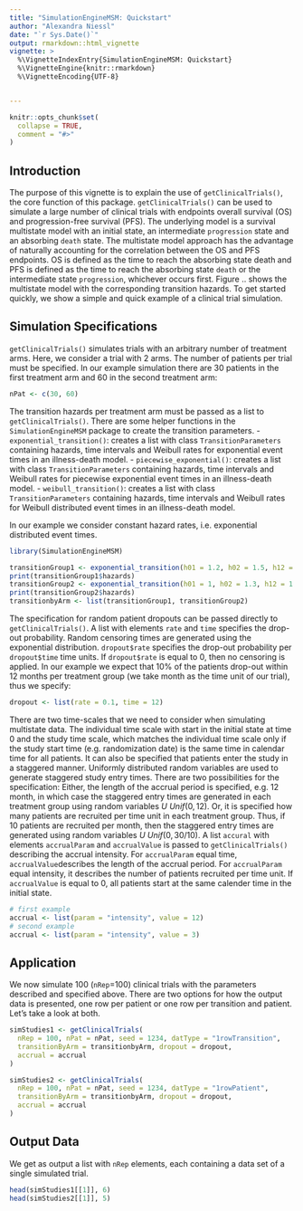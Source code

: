 ```yaml
---
title: "SimulationEngineMSM: Quickstart"
author: "Alexandra Niessl"
date: "`r Sys.Date()`"
output: rmarkdown::html_vignette
vignette: >
  %\VignetteIndexEntry{SimulationEngineMSM: Quickstart}
  %\VignetteEngine{knitr::rmarkdown}
  %\VignetteEncoding{UTF-8}


---
```


```r
knitr::opts_chunk$set(
  collapse = TRUE,
  comment = "#>"
)
```


## Introduction

The purpose of this vignette is to explain the use of `getClinicalTrials()`, the core function of this package.  `getClinicalTrials()` can be used to simulate a large number of clinical trials
with endpoints overall survival (OS) and progression-free survival (PFS). The underlying model is a survival multistate model with an initial state, an intermediate `progression` state and an absorbing `death` state. The multistate model approach has the advantage of naturally accounting for the correlation between the OS and PFS endpoints. OS is defined  as the time to reach the absorbing state death  and PFS is defined as the time to reach the absorbing state `death` or the intermediate state `progression`, whichever occurs first.  Figure .. shows the multistate model with the corresponding transition hazards.
To get started quickly, we show a simple and quick example of a clinical trial simulation.




## Simulation Specifications

`getClinicalTrials()` simulates trials with an arbitrary number of treatment arms. Here, we consider a trial with 2 arms.
The number of patients per trial must be specified. In our example simulation there are 30 patients in the first treatment arm and 60 in the second treatment arm:


```r
nPat <- c(30, 60)
```

The transition hazards per treatment arm must be passed as a list to `getClinicalTrials()`. There are some helper functions in the `SimulationEngineMSM` package to
create the transition parameters.
- `exponential_transition()`: creates a list with class `TransitionParameters` containing
hazards, time intervals and Weibull rates for exponential event times
 in an illness-death model.
- `piecewise_exponential()`: creates a list with class `TransitionParameters` containing
hazards, time intervals and Weibull rates for piecewise exponential event times
 in an illness-death model.
- `weibull_transition()`: creates a list with class `TransitionParameters` containing
hazards, time intervals and Weibull rates for Weibull distributed event times
 in an illness-death model.

 In our example we consider constant hazard rates, i.e. exponential distributed event times.


```r
library(SimulationEngineMSM)

transitionGroup1 <- exponential_transition(h01 = 1.2, h02 = 1.5, h12 = 1.6)
print(transitionGroup1$hazards)
transitionGroup2 <- exponential_transition(h01 = 1, h02 = 1.3, h12 = 1.7)
print(transitionGroup2$hazards)
transitionbyArm <- list(transitionGroup1, transitionGroup2)
```

The specification for random patient dropouts can be passed directly to `getClinicalTrials()`. A list with elements `rate` and `time` specifies the drop-out probability.
Random censoring times are generated using the exponential distribution. `dropout$rate` specifies the drop-out probability per `dropout$time` time units.
If `dropout$rate` is equal to 0, then no censoring is applied. In our example we expect that 10\%  of the patients drop-out within 12 months per treatment group (we take month as the time unit of our trial), thus we specify:


```r
dropout <- list(rate = 0.1, time = 12)
```


There are two time-scales that we need to consider when simulating multistate data. The individual time scale with start in the initial state at time 0 and the study time scale, which matches the individual time scale only if the study start time (e.g. randomization date) is the same time in calendar time for all patients.
It can also be specified that  patients enter the study in a staggered manner. Uniformly distributed random variables are used to generate staggered study entry times. There are two possibilities for the specification: Either, the length of the accrual period is specified, e.g. 12 month,  in which case the staggered entry times are generated in each treatment group using random variables $U ~Unif(0, 12)$.  Or, it is specified how many patients are recruited per time unit in each treatment group. Thus, if 10 patients are recruited per month, then the staggered entry times are generated using random variables $U ~Unif(0, 30/10)$. A list `accural` with elements `accrualParam` and `accrualValue` is passed to `getClinicalTrials()` describing the accrual intensity. For `accrualParam` equal time, `accrualValue`describes the length of the accrual period. For `accrualParam` equal intensity, it describes the number of patients recruited per time unit.  If `accrualValue` is equal to 0, all patients start at the same calender time in the initial state.


```r
# first example
accrual <- list(param = "intensity", value = 12)
# second example
accrual <- list(param = "intensity", value = 3)
```


## Application

We now simulate 100 (`nRep`=100) clinical trials with the parameters described and specified above. There are two options for how the output data is presented, one row per patient or one row per transition and patient. Let's take a look at both.
```r
simStudies1 <- getClinicalTrials(
  nRep = 100, nPat = nPat, seed = 1234, datType = "1rowTransition",
  transitionByArm = transitionbyArm, dropout = dropout,
  accrual = accrual
)

simStudies2 <- getClinicalTrials(
  nRep = 100, nPat = nPat, seed = 1234, datType = "1rowPatient",
  transitionByArm = transitionbyArm, dropout = dropout,
  accrual = accrual
)
```


## Output Data
We get as output a list with `nRep` elements, each containing a data set of a single simulated trial.


```r
head(simStudies1[[1]], 6)
head(simStudies2[[1]], 5)
```

